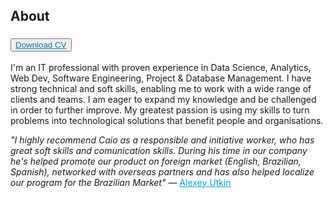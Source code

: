 ## About 
### <button><a class="btn btn-success" style="color:#08789e;" href="/Caio_Fleury_CV.pdf" target="_blank">Download CV</a></button>
I'm an IT professional with proven experience in Data Science, Analytics, Web Dev, Software Engineering, Project & Database Management.
I have strong technical and soft skills, enabling me to work with a wide range of clients and teams. I am eager to expand my knowledge and be challenged in order to further improve.
My greatest passion is using my skills to turn problems into technological solutions that benefit people and organisations.
<br />
<p><i>"I highly recommend Caio as a responsible and initiative worker, who has great soft skills and comunication skills. During his time in our company he's helped promote our product on foreign market (English, Brazilian, Spanish), networked with overseas partners and has also helped localize our program for the Brazilian Market"</i> — <a href="https://www.linkedin.com/in/alexey-utkin-87752215a/" target="_blank" style="color:#00a5dd;">Alexey Utkin</a></p>